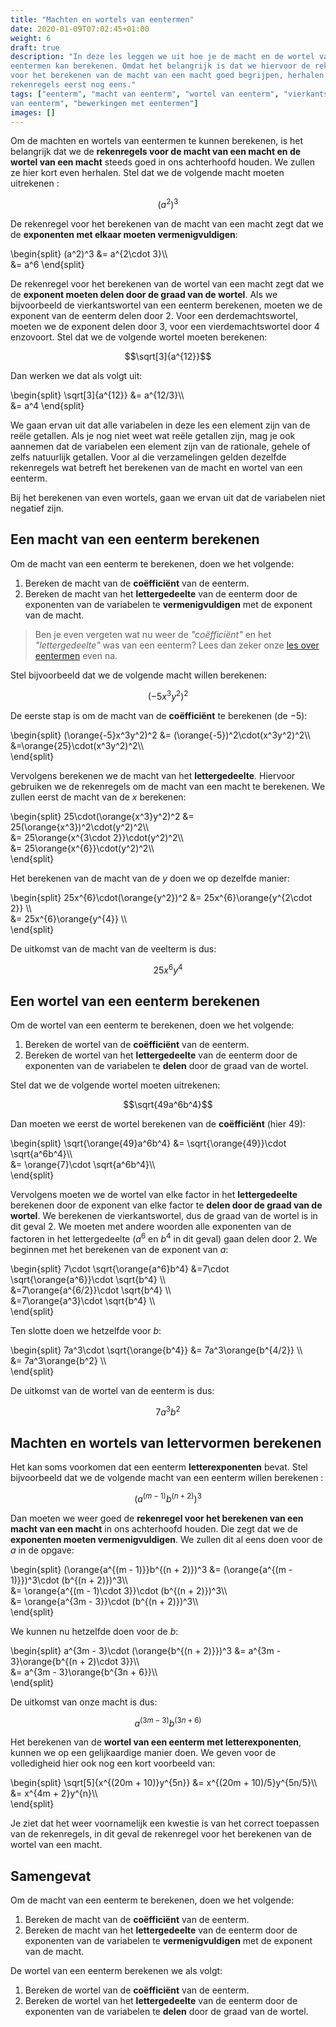 ```yaml
---
title: "Machten en wortels van eentermen"
date: 2020-01-09T07:02:45+01:00
weight: 6
draft: true
description: "In deze les leggen we uit hoe je de macht en de wortel van
eentermen kan berekenen. Omdat het belangrijk is dat we hiervoor de rekenregels
voor het berekenen van de macht van een macht goed begrijpen, herhalen we die
rekenregels eerst nog eens."
tags: ["eenterm", "macht van eenterm", "wortel van eenterm", "vierkantswortel
van eenterm", "bewerkingen met eentermen"]
images: []
---
```


Om de machten en wortels van eentermen te kunnen berekenen, is het belangrijk
dat we de **rekenregels voor de macht van een macht en de wortel van een
macht** steeds goed in ons achterhoofd houden. We zullen ze hier kort even
herhalen. Stel dat we de volgende macht moeten uitrekenen <Mute text="(waarbij
$a \in \mathbb{R}$)" />:

$$(a^2)^3$$

De rekenregel voor het berekenen van de macht van een macht zegt dat we de
**exponenten met elkaar moeten vermenigvuldigen**:

\begin{split}
(a^2)^3 &= a^{2\cdot 3}\\\\\
 &= a^6
\end{split}

De rekenregel voor het berekenen van de wortel van een macht zegt dat we de
**exponent moeten delen door de graad van de wortel**. Als we bijvoorbeeld de
vierkantswortel van een eenterm berekenen, moeten we de exponent van de
eenterm delen door $2$. Voor een derdemachtswortel, moeten we de exponent delen
door $3$, voor een vierdemachtswortel door $4$ enzovoort. Stel dat we de
volgende wortel moeten berekenen:

$$\sqrt[3]{a^{12}}$$

Dan werken we dat als volgt uit:

\begin{split}
\sqrt[3]{a^{12}} &= a^{12/3}\\\\\
 &= a^4
\end{split}

<Expand title="Alle variabelen in deze les zijn $\in \mathbb{R}$ (of $\in \mathbb{Q}$)">

We gaan ervan uit dat alle variabelen in deze les een element zijn van de reële
getallen. Als je nog niet weet wat reële getallen zijn, mag je ook aannemen
dat de variabelen een element zijn van de rationale, gehele of zelfs natuurlijk
getallen. Voor al die verzamelingen gelden dezelfde rekenregels wat
betreft het berekenen van de macht en wortel van een eenterm.

Bij het berekenen van even wortels, gaan we ervan uit dat de variabelen niet
negatief zijn.

</Expand>

## Een macht van een eenterm berekenen

Om de macht van een eenterm te berekenen, doen we het volgende:

1. Bereken de macht van de **coëfficiënt** van de eenterm.
2. Bereken de macht van het **lettergedeelte** van de eenterm door de
   exponenten van de variabelen te **vermenigvuldigen** met de exponent van de
   macht.

> Ben je even vergeten wat nu weer de _"coëfficiënt"_ en het _"lettergedeelte"_
> was van een eenterm? Lees dan zeker onze [les over
> eentermen](../eentermen/eenterm) even na.

Stel bijvoorbeeld dat we de volgende macht willen berekenen:

$$(-5x^3y^2)^2$$

De eerste stap is om de macht van de **coëfficiënt** te berekenen (de $-5$):

\begin{split}
(\orange{-5}x^3y^2)^2 &= (\orange{-5})^2\cdot(x^3y^2)^2\\\\\
 &=\orange{25}\cdot(x^3y^2)^2\\\\\
\end{split}

Vervolgens berekenen we de macht van het **lettergedeelte**. Hiervoor gebruiken
we de rekenregels om de macht van een macht te berekenen. We zullen eerst de
macht van de $x$ berekenen:

\begin{split}
25\cdot(\orange{x^3}y^2)^2
&= 25(\orange{x^3})^2\cdot(y^2)^2\\\\\
 &= 25\orange{x^{3\cdot 2}}\cdot(y^2)^2\\\\\
 &= 25\orange{x^{6}}\cdot(y^2)^2\\\\\
\end{split}

Het berekenen van de macht van de $y$ doen we op dezelfde manier:

\begin{split}
25x^{6}\cdot(\orange{y^2})^2
&= 25x^{6}\orange{y^{2\cdot 2}} \\\\\
 &= 25x^{6}\orange{y^{4}} \\\\\
\end{split}

De uitkomst van de macht van de veelterm is dus:

$$25x^6y^4$$

## Een wortel van een eenterm berekenen

Om de wortel van een eenterm te berekenen, doen we het volgende:

1. Bereken de wortel van de **coëfficiënt** van de eenterm.
2. Bereken de wortel van het **lettergedeelte** van de eenterm door de
   exponenten van de variabelen te **delen** door de graad van de
   wortel.

Stel dat we de volgende wortel moeten uitrekenen:

$$\sqrt{49a^6b^4}$$

Dan moeten we eerst de wortel berekenen van de **coëfficiënt** (hier $49$):

\begin{split}
\sqrt{\orange{49}a^6b^4}
&= \sqrt{\orange{49}}\cdot \sqrt{a^6b^4}\\\\\
 &= \orange{7}\cdot \sqrt{a^6b^4}\\\\\
\end{split}

Vervolgens moeten we de wortel van elke factor in het **lettergedeelte**
berekenen door de exponent van elke factor te **delen door de graad van de
wortel**. We berekenen de vierkantswortel, dus de graad van de wortel is in dit
geval $2$. We moeten met andere woorden alle exponenten van de factoren in het
lettergedeelte ($a^6$ en $b^4$ in dit geval) gaan delen door $2$. We beginnen
met het berekenen van de exponent van $a$:

\begin{split}
7\cdot \sqrt{\orange{a^6}b^4}
&=7\cdot \sqrt{\orange{a^6}}\cdot \sqrt{b^4} \\\\\
 &=7\orange{a^{6/2}}\cdot \sqrt{b^4} \\\\\
 &=7\orange{a^3}\cdot \sqrt{b^4} \\\\\
\end{split}

Ten slotte doen we hetzelfde voor $b$:

\begin{split}
7a^3\cdot \sqrt{\orange{b^4}}
&= 7a^3\orange{b^{4/2}} \\\\\
 &= 7a^3\orange{b^2} \\\\\
\end{split}

De uitkomst van de wortel van de eenterm is dus:

$$7a^3b^2$$

## Machten en wortels van lettervormen berekenen

Het kan soms voorkomen dat een eenterm **letterexponenten** bevat. Stel
bijvoorbeeld dat we de volgende macht van een eenterm willen berekenen <Mute
text="($m, n \in \mathbb{Z}$)" />:

$$(a^{(m - 1)}b^{(n + 2)})^3$$

Dan moeten we weer goed de **rekenregel voor het berekenen van een macht van
een macht** in ons achterhoofd houden. Die zegt dat we de **exponenten moeten
vermenigvuldigen**. We zullen dit al eens doen voor de $a$ in de opgave:

\begin{split}
(\orange{a^{(m - 1)}}b^{(n + 2)})^3
&= (\orange{a^{(m - 1)}})^3\cdot (b^{(n + 2)})^3\\\\\
 &= \orange{a^{(m - 1)\cdot 3}}\cdot (b^{(n + 2)})^3\\\\\
 &= \orange{a^{3m - 3}}\cdot (b^{(n + 2)})^3\\\\\
\end{split}

We kunnen nu hetzelfde doen voor de $b$:

\begin{split}
a^{3m - 3}\cdot (\orange{b^{(n + 2)}})^3
&= a^{3m - 3}\orange{b^{(n + 2)\cdot 3}}\\\\\
 &= a^{3m - 3}\orange{b^{3n + 6}}\\\\\
\end{split}

De uitkomst van onze macht is dus:

$$a^{(3m - 3)}b^{(3n + 6)}$$

Het berekenen van de **wortel van een eenterm met letterexponenten**, kunnen we
op een gelijkaardige manier doen. We geven voor de volledigheid hier ook nog
een kort voorbeeld van:

\begin{split}
\sqrt[5]{x^{(20m + 10)}y^{5n}}
&= x^{(20m + 10)/5}y^{5n/5}\\\\\
 &= x^{4m + 2}y^{n}\\\\\
\end{split}

Je ziet dat het weer voornamelijk een kwestie is van het correct toepassen van
de rekenregels, in dit geval de rekenregel voor het berekenen van de wortel van
een macht.

## Samengevat

<Attention title="De macht van een eenterm berekenen">

Om de macht van een eenterm te berekenen, doen we het volgende:

1. Bereken de macht van de **coëfficiënt** van de eenterm.
2. Bereken de macht van het **lettergedeelte** van de eenterm door de
   exponenten van de variabelen te **vermenigvuldigen** met de exponent van de
   macht.

</Attention>

<Attention title="De wortel van een eenterm berekenen">

De wortel van een eenterm berekenen we als volgt:

1. Bereken de wortel van de **coëfficiënt** van de eenterm.
2. Bereken de wortel van het **lettergedeelte** van de eenterm door de
   exponenten van de variabelen te **delen** door de graad van de
   wortel.

</Attention>
